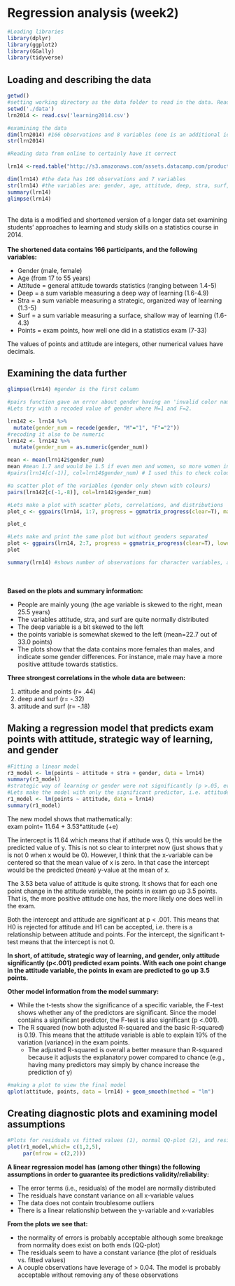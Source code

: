 # Regression analysis (week2)

```r
#Loading libraries
library(dplyr)
library(ggplot2)
library(GGally)
library(tidyverse)

```

## Loading and describing the data

```r
getwd()
#setting working directory as the data folder to read in the data. Reading the modified data into R from my local folder and saving it into lrn2014
setwd('./data') 
lrn2014 <- read.csv('learning2014.csv')

#examining the data
dim(lrn2014) #166 observations and 8 variables (one is an additional id-variable)
str(lrn2014)

#Reading data from online to certainly have it correct

lrn14 <-read.table("http://s3.amazonaws.com/assets.datacamp.com/production/course_2218/datasets/learning2014.txt", sep=",", header=TRUE)

dim(lrn14) #the data has 166 observations and 7 variables
str(lrn14) #the variables are: gender, age, attitude, deep, stra, surf, and points
summary(lrn14)
glimpse(lrn14)
```
<br>
The data is a modified and shortened version of a longer data set examining students' approaches to learning and study skills on a statistics course in 2014.
<br> <br>
**The shortened data contains 166 participants, and the following variables:** <br>

* Gender (male, female) 
* Age (from 17 to 55 years)
* Attitude = general attitude towards statistics (ranging between 1.4-5)
* Deep = a sum variable measuring a deep way of learning (1.6-4.9)
* Stra = a sum variable measuring a strategic, organized way of learning (1.3-5)
* Surf = a sum variable measuring a surface, shallow way of learning (1.6-4.3)
* Points = exam points, how well one did in a statistics exam (7-33)

The values of points and attitude are integers, other numerical values have decimals.


## Examining the data further

```r
glimpse(lrn14) #gender is the first column

#pairs function gave an error about gender having an 'invalid color name'
#Lets try with a recoded value of gender where M=1 and F=2.

lrn142 <- lrn14 %>% 
  mutate(gender_num = recode(gender, "M"="1", "F"="2")) 
#recoding it also to be numeric
lrn142 <- lrn142 %>%
  mutate(gender_num = as.numeric(gender_num))

mean <- mean(lrn142$gender_num)
mean #mean 1.7 and would be 1.5 if even men and women, so more women in the data
#pairs(lrn14[c(-1)], col=lrn14$gender_num) # I used this to check colours -> red is 2=females, black is 1= males

#a scatter plot of the variables (gender only shown with colours)
pairs(lrn142[c(-1,-8)], col=lrn142$gender_num) 

#Lets make a plot with scatter plots, correlations, and distributions
plot_c <- ggpairs(lrn14, 1:7, progress = ggmatrix_progress(clear=T), mapping = aes(col=gender, alpha = 0.3), lower = list(combo = wrap("facethist", bins = 20)), proportions = "auto")

plot_c

#Lets make and print the same plot but without genders separated
plot <- ggpairs(lrn14, 2:7, progress = ggmatrix_progress(clear=T), lower = list(combo = wrap("facethist", bins = 20)), proportions = "auto")
plot

summary(lrn14) #shows number of observations for character variables, and range and values, such as mean, for numerical variables.


```
<br>
<br>
**Based on the plots and summary information:** <br>

* People are mainly young (the age variable is skewed to the right, mean 25.5 years)
* The variables attitude, stra, and surf are quite normally distributed
* The deep variable is a bit skewed to the left
* the points variable is somewhat skewed to the left (mean=22.7 out of 33.0 points)
* The plots show that the data contains more females than males, and indicate some gender differences. For instance, male may have a more positive attitude towards statistics.

**Three strongest correlations in the whole data are between:** <br>

1. attitude and points (r= .44)
2. deep and surf (r= -.32)
3. attitude and surf (r= -.18)


## Making a regression model that predicts exam points with attitude, strategic way of learning, and gender

```r
#Fitting a linear model
r3_model <- lm(points ~ attitude + stra + gender, data = lrn14)
summary(r3_model)
#strategic way of learning or gender were not significantly (p >.05, even > 0.1) related to the exam points. This significance level is not enough to reliably reject hypothesis 0 of the t-test (which states that no relation exists between a particular x variable and the y variable). 
#Lets make the model with only the significant predictor, i.e. attitude.
r1_model <- lm(points ~ attitude, data = lrn14)
summary(r1_model)

```

The new model shows that mathematically: <br>
exam point= 11.64 + 3.53*attitude (+e) <br>

The intercept is 11.64 which means that if attitude was 0, this would be the predicted value of y. This is not so clear to interpret now (just shows that y is not 0 when x would be 0). However, I think that the x-variable can be centered so that the mean value of x is zero. In that case the intercept would be the predicted (mean) y-value at the mean of x.

The 3.53 beta value of attitude is quite strong. It shows that for each one point change in the attitude variable, the points in exam go up 3.5 points. That is, the more positive attitude one has, the more likely one does well in the exam.

Both the intercept and attitude are significant at p < .001. This means that H0 is rejected for attitude and H1 can be accepted, i.e. there is a relationship between attitude and points. For the intercept, the significant t-test means that the intercept is not 0.

**In short, of attitude, strategic way of learning, and gender, only attitude significantly (p<.001) predicted exam points. With each one point change in the attitude variable, the points in exam are predicted to go up 3.5 points.**

**Other model information from the model summary:**

* While the t-tests show the significance of a specific  variable, the F-test shows whether any of the predictors are significant. Since the model contains a significant predictor, the F-test is also significant (p <.001).
* The R squared (now both adjusted R-squared and the basic R-squared) is 0.19. This means that the attitude variable is able to explain 19% of the variation (variance) in the exam points. 
  * The adjusted R-squared is overall a better measure than     R-squared because it adjusts the explanatory power         compared to chance (e.g., having many predictors may       simply by chance increase the prediction of y)
  
```r
#making a plot to view the final model
qplot(attitude, points, data = lrn14) + geom_smooth(method = "lm")

```
  

## Creating diagnostic plots and examining model assumptions

```r
#Plots for residuals vs fitted values (1), normal QQ-plot (2), and residuals vs. leverage (5)
plot(r1_model,which= c(1,2,5),
     par(mfrow = c(2,2)))

```

**A linear regression model has (among other things) the following assumptions in order to guarantee its predictions validity/reliability:**

* The error terms (i.e., residuals) of the model are normally distributed
* The residuals have constant variance on all x-variable values
* The data does not contain troublesome outliers
* There is a linear relationship between the y-variable and x-variables

**From the plots we see that:**

* the normality of errors is probably acceptable although some breakage from normality does exist on both ends (QQ-plot)
* The residuals seem to have a constant variance (the plot of residuals vs. fitted values)
* A couple observations have leverage of > 0.04. The model is probably acceptable without removing any of these observations
<br>
<br>
<br>
<br>
<br>
<br>












